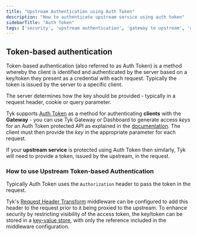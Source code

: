 ```yaml
---
title: "Upstream Authentication using Auth Token"
description: "How to authenticate upstream service using auth token"
sidebarTitle: "Auth Token"
tags: ['security', 'upstream authentication', 'gateway to upstream', 'auth token']
---
```


## Token-based authentication

Token-based authentication (also referred to as Auth Token) is a method whereby the client is identified and authenticated by the server based on a key/token they present as a credential with each request. Typically the token is issued by the server to a specific client.

The server determines how the key should be provided - typically in a request header, cookie or query parameter.

Tyk supports [Auth Token](/nightly/api-management/authentication/bearer-token) as a method for authenticating **clients** with the **Gateway** - you can use Tyk Gateway or Dashboard to generate access *keys* for an Auth Token protected API as explained in the [documentation](/nightly/api-management/policies). The client must then provide the *key* in the appropriate parameter for each request.

If your **upstream service** is protected using Auth Token then similarly, Tyk will need to provide a token, issued by the upstream, in the request.

### How to use Upstream Token-based Authentication
Typically Auth Token uses the `Authorization` header to pass the token in the request.

Tyk's [Request Header Transform](/nightly/api-management/traffic-transformation/request-headers) middleware can be configured to add this header to the request prior to it being proxied to the upstream. To enhance security by restricting visibility of the access token, the key/token can be stored in a [key-value store](/nightly/tyk-self-managed/install), with only the reference included in the middleware configuration.



